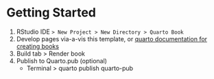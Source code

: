 # Getting Started

1.  RStudio IDE `> New Project > New Directory > Quarto Book`
2.  Develop pages via-a-vis this template, or [quarto documentation for creating books](https://quarto.org/docs/books/)
3.  Build tab \> Render book
4.  Publish to Quarto.pub (optional)
    -   Terminal \> quarto publish quarto-pub
